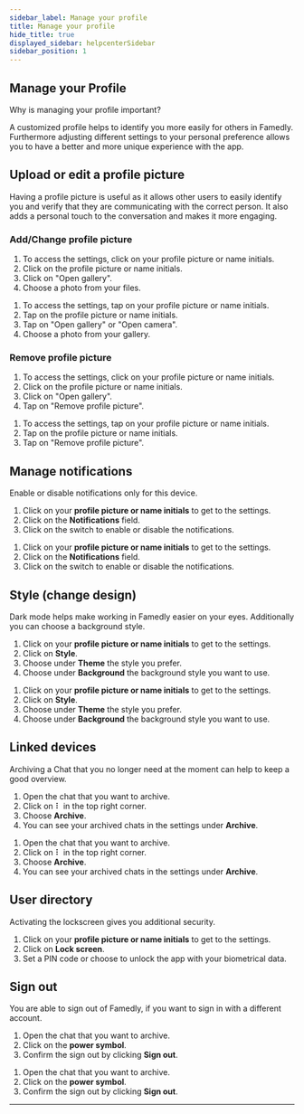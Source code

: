 ```yaml
---
sidebar_label: Manage your profile
title: Manage your profile
hide_title: true
displayed_sidebar: helpcenterSidebar
sidebar_position: 1
---
```



<div class="hero hero--primary">
  <div class="container">
    <h2 class="hero__title">Manage your Profile</h2>
    <p class="hero__subtitle">Why is managing your profile important?</p>
    <p>A customized profile helps to identify you more easily for others in Famedly. Furthermore adjusting different settings to your personal preference allows you to have a better and more unique experience with the app.</p>
  </div>
</div>

## Upload or edit a profile picture

Having a profile picture is useful as it allows other users to easily identify you and verify that they are communicating with the correct person. It also adds a personal touch to the conversation and makes it more engaging.

### Add/Change profile picture

<Tabs>
  <TabItem value="desktop" label="Desktop" default>
  <ol>
    <li>To access the settings, click on your profile picture or name initials.</li>
    <li>Click on the profile picture or name initials.</li>
    <li>Click on "Open gallery".</li>
    <li>Choose a photo from your files.</li>
  </ol>
  </TabItem>
  <TabItem value="mobile" label="Mobile">
  <ol>
    <li>To access the settings, tap on your profile picture or name initials.</li>
    <li>Tap on the profile picture or name initials.</li>
    <li>Tap on "Open gallery" or "Open camera".</li>
    <li>Choose a photo from your gallery.</li>
  </ol>
  </TabItem>
</Tabs>

### Remove profile picture

<Tabs>
  <TabItem value="desktop" label="Desktop" default>
  <ol>
    <li>To access the settings, click on your profile picture or name initials.</li>
    <li>Click on the profile picture or name initials.</li>
    <li>Click on "Open gallery".</li>
    <li>Tap on "Remove profile picture".</li>
  </ol>
  </TabItem>
  <TabItem value="mobile" label="Mobile">
  <ol>
    <li>To access the settings, tap on your profile picture or name initials.</li>
    <li>Tap on the profile picture or name initials.</li>
    <li>Tap on "Remove profile picture".</li>
  </ol>
  </TabItem>
</Tabs>

## Manage notifications

Enable or disable notifications only for this device.

<Tabs>
  <TabItem value="desktop" label="Desktop" default>
  <ol>
    <li>Click on your <b>profile picture or name initials</b> to get to the settings.</li>
    <li>Click on the <b>Notifications</b> field.</li>
    <li>Click on the switch to enable or disable the notifications.</li>
  </ol>
  </TabItem>
  <TabItem value="mobile" label="Mobile">
  <ol>
    <li>Click on your <b>profile picture or name initials</b> to get to the settings.</li>
    <li>Click on the <b>Notifications</b> field.</li>
    <li>Click on the switch to enable or disable the notifications.</li>
  </ol>
  </TabItem>
</Tabs>


## Style (change design)

Dark mode helps make working in Famedly easier on your eyes. Additionally you can choose a background style.

<Tabs>
  <TabItem value="desktop" label="Desktop" default>
  <ol>
    <li>Click on your <b>profile picture or name initials</b> to get to the settings.</li>
    <li>Click on <b>Style</b>.</li>
    <li>Choose under <b>Theme</b> the style you prefer.</li>
    <li>Choose under <b>Background</b> the background style you want to use.</li>
  </ol>
  </TabItem>
  <TabItem value="mobile" label="Mobile">
  <ol>
    <li>Click on your <b>profile picture or name initials</b> to get to the settings.</li>
    <li>Click on <b>Style</b>.</li>
    <li>Choose under <b>Theme</b> the style you prefer.</li>
    <li>Choose under <b>Background</b> the background style you want to use.</li>
  </ol>
  </TabItem>
</Tabs>

## Linked devices


Archiving a Chat that you no longer need at the moment can help to keep a good overview.

<Tabs>
  <TabItem value="desktop" label="Desktop" default>
  <ol>
    <li>Open the chat that you want to archive.</li>
    <li>Click on ⠇ in the top right corner.</li>
    <li>Choose <b>Archive</b>.</li>
    <li>You can see your archived chats in the settings under <b>Archive</b>.</li>
  </ol>
  </TabItem>
  <TabItem value="mobile" label="Mobile">
  <ol>
    <li>Open the chat that you want to archive.</li>
    <li>Click on ⠇ in the top right corner.</li>
    <li>Choose <b>Archive</b>.</li>
    <li>You can see your archived chats in the settings under <b>Archive</b>.</li>
  </ol>
  </TabItem>
</Tabs>

## User directory


Activating the lockscreen gives you additional security.

<Tabs>
  <TabItem value="mobile" label="Mobile" default>
  <ol>
    <li>Click on your <b>profile picture or name initials</b> to get to the settings.</li>
    <li>Click on <b>Lock screen</b>.</li>
    <li>Set a PIN code or choose to unlock the app with your biometrical data.</li>
  </ol>
  </TabItem>
</Tabs>


## Sign out

You are able to sign out of Famedly, if you want to sign in with a different account.

<Tabs>
  <TabItem value="desktop" label="Desktop" default>
  <ol>
    <li>Open the chat that you want to archive.</li>
    <li>Click on the <b>power symbol</b>.</li>
    <li>Confirm the sign out by clicking <b>Sign out</b>.</li>
  </ol>
  </TabItem>
  <TabItem value="mobile" label="Mobile">
  <ol>
    <li>Open the chat that you want to archive.</li>
    <li>Click on the <b>power symbol</b>.</li>
    <li>Confirm the sign out by clicking <b>Sign out</b>.</li>
  </ol>
  </TabItem>
</Tabs>

---